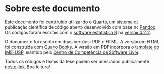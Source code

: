# Sobre este documento {.unnumbered}

Este documento foi construído utilizando o [Quarto](https://quarto.org/), um sistema de publicação científica de código aberto desenvolvido com base no [Pandoc](https://pandoc.org/). Os códigos foram escritos com o [software estatístico R](https://cran.r-project.org/) na [versão 4.2.2](https://cran.r-project.org/bin/windows/base/). 

O documento foi escrito em duas versões: PDF e HTML. A versão em HTML foi construída com [Quarto Books](https://quarto.org/docs/books/). A versão em PDF incorpora o [template do IME-USP](https://gitlab.com/ccsl-usp/modelo-latex), mantido pelo [Centro de Competência de Software Livre](https://ccsl.ime.usp.br/).

Todos os códigos e textos da tese podem ser acessados publicamente [neste link](https://github.com/jtrecenti/doutorado). Boa leitura!

